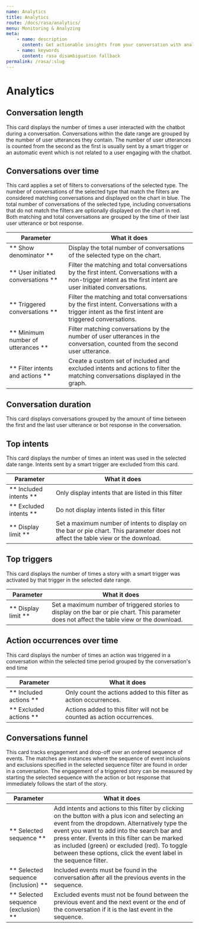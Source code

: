 ```yaml
---
name: Analytics
title: Analytics
route: /docs/rasa/analytics/
menu: Monitoring & Analyzing
meta:
    - name: description
      content: Get actionable insights from your conversation with analytics
    - name: keywords
      content: rasa disambiguation fallback
permalink: /rasa/:slug
---
```


# Analytics

## Conversation length

This card displays the number of times a user interacted with the chatbot during a conversation. Conversations within the date range are grouped by the number of user utterances they contain. The number of user utterances is counted from the second as the first is usually sent by a smart trigger or an automatic event which is not related to a user engaging with the chatbot.

## Conversations over time
This card applies a set of filters to conversations of the selected type. The number of conversations of the selected type that match the filters are considered matching conversations and displayed on the chart in blue. The total number of conversations of the selected type, including conversations that do not match the filters are optionally displayed on the chart in red. Both matching and total conversations are grouped by the time of their last user utterance or bot response.

| Parameter             | What it does |
| --------------------- | ------------ |
| ** Show denominator ** | Display the total number of conversations of the selected type on the chart. |
| ** User initiated conversations ** | Filter the matching and total conversations by the first intent. Conversations with a non-trigger intent as the first intent are user initiated conversations. |
| ** Triggered conversations ** | Filter the matching and total conversations by the first intent. Conversations with a trigger intent as the first intent are triggered conversations. |
| ** Minimum number of utterances ** | Filter matching conversations by the number of user utterances in the conversation, counted from the second user utterance. |
| ** Filter intents and actions ** | Create a custom set of included and excluded intents and actions to filter the matching conversations displayed in the graph. |

## Conversation duration
This card displays conversations grouped by the amount of time between the first and the last user utterance or bot response in the conversation.

## Top intents
This card displays the number of times an intent was used in the selected date range. Intents sent by a smart trigger are excluded from this card.

| Parameter             | What it does |
| --------------------- | ------------ |
| ** Included intents ** | Only display intents that are listed in this filter |
| ** Excluded intents ** | Do not display intents listed in this filter |
| ** Display limit ** | Set a maximum number of intents to display on the bar or pie chart. This parameter does not affect the table view or the download. |

## Top triggers
This card displays the number of times a story with a smart trigger was activated by that trigger in the selected date range.

| Parameter             | What it does |
| --------------------- | ------------ |
| ** Display limit ** | Set a maximum number of triggered stories to display on the bar or pie chart. This parameter does not affect the table view or the download. |

## Action occurrences over time
This card displays the number of times an action was triggered in a conversation within the selected time period grouped by the conversation's end time

| Parameter             | What it does |
| --------------------- | ------------ |
| ** Included actions ** | Only count the actions added to this filter as action occurrences. |
| ** Excluded actions ** | Actions added to this filter will not be counted as action occurrences. |

## Conversations funnel
This card tracks engagement and drop-off over an ordered sequence of events. The matches are instances where the sequence of event inclusions and exclusions specified in the selected sequence filter are found in order in a conversation. The engagement of a triggered story can be measured by starting the selected sequence with the action or bot response that immediately follows the start of the story.

| Parameter             | What it does |
| --------------------- | ------------ |
| ** Selected sequence ** | Add intents and actions to this filter by clicking on the button with a plus icon and selecting an event from the dropdown. Alternatively type the event you want to add into the search bar and press enter. Events in this filter can be marked as included (green) or excluded (red). To toggle between these options, click the event label in the sequence filter. |
| ** Selected sequence (inclusion) ** | Included events must be found in the conversation after all the previous events in the sequence. |
| ** Selected sequence (exclusion) ** | Excluded events must not be found between the previous event and the next event or the end of the conversation if it is the last event in the sequence. |